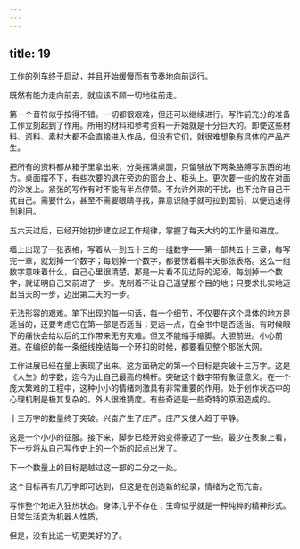 ```yaml
---
---
---
```

title: 19
---




工作的列车终于启动，并且开始缓慢而有节奏地向前运行。

既然有能力走向前去，就应该不顾一切地往前走。

第一个音符似乎按得不错。一切都很艰难，但还可以继续进行。写作前充分的准备工作立刻起到了作用。所用的材料和参考资料一开始就是十分巨大的。即使这些材料、资料、素材大都不会直接进入作品，但没有它们，就很难想象有具体的产品产生。

把所有的资料都从箱子里拿出来，分类摆满桌面，只留够放下两条胳膊写东西的地方。桌面摆不下，有些次要的退在旁边的窗台上、柜头上。更次要一些的放在对面的沙发上。紧张的写作有时不能有半点停顿。不允许外来的干扰，也不允许自己干扰自己。需要什么，甚至不需要眼睛寻找，靠意识随手就可拉到面前，以便迅速得到利用。

五六天过后，已经开始初步建立起工作规律，掌握了每天大约的工作量和进度。

墙上出现了一张表格，写着从一到五十三的一组数字——第一部共五十三章，每写完一章，就划掉一个数字；每划掉一个数字，都要愣着看半天那张表格。这么一组数字意味着什么，自己心里很清楚。那是一片看不见边际的泥淖。每划掉一个数字，就证明自己又前进了一步。克制着不让自己遥望那个目的地；只要求扎实地迈出当天的一步，迈出第二天的一步。

无法形容的艰难。笔下出现的每一句话，每一个细节，不仅要在这个具体的地方是适当的，还要考虑它在第一部是否适当；更远一点，在全书中是否适当。有时候眼下的痛快会给以后的工作带来无穷灾难。但又不能缩手缩脚。大胆前进。小心前进。在编织的每一条细线挽结每一个环扣的时候，都要看见整个那张大网。

工作进展已经在量上表现了出来。这方面确定的第一个目标是突破十三万字。这是《人生》的字数，迄今为止自己最高的横杆。突破这个数字带有象征意义。在一个庞大繁难的工程中，这种小小的情绪刺激具有非常重要的作用。处于创作状态中的心理机制是极其复杂的，外人很难猜度。有些奇迹是一些奇特的原因造成的。

十三万字的数量终于突破。兴奋产生了庄严。庄严又使人趋于平静。

这是一个小小的征服。接下来，脚步已经开始变得豪迈了一些。最少在表象上看，下一步将从自己写作史上的一个新的起点出发了。

下一个数量上的目标是越过这一部的二分之一处。

这个目标再有几万字即可达到，但这是在创造新的纪录，情绪为之而亢奋。

写作整个地进入狂热状态。身体几乎不存在；生命似乎就是一种纯粹的精神形式。日常生活变为机器人性质。

但是，没有比这一切更美好的了。